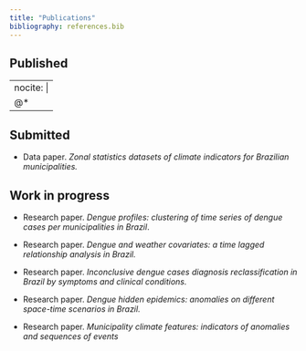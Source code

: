 ```yaml
---
title: "Publications"
bibliography: references.bib
---
```


## Published

---
nocite: |
  @*
---

::: {#refs}
:::

## Submitted

-   Data paper. *Zonal statistics datasets of climate indicators for Brazilian municipalities.*


## Work in progress

-   Research paper. *Dengue profiles: clustering of time series of dengue cases per municipalities in Brazil*.

-   Research paper. *Dengue and weather covariates: a time lagged relationship analysis in Brazil.*

-   Research paper. *Inconclusive dengue cases diagnosis reclassification in Brazil by symptoms and clinical conditions.*

-   Research paper. *Dengue hidden epidemics: anomalies on different space-time scenarios in Brazil.*

-   Research paper. *Municipality climate features: indicators of anomalies and sequences of events*
